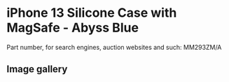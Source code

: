 
# iPhone 13 Silicone Case with MagSafe - Abyss Blue

Part number, for search engines, auction websites and such: MM293ZM/A

## Image gallery

<div style={{ width: "768px" }}>
  <GalleryComponent
    images={[
      {
        original: "/everysource/MM293.webp",
        thumbnail: "/everypreview/MM293.webp",
      },
      {
        original: "/everysource/MM293_AV1.webp",
        thumbnail: "/everypreview/MM293_AV1.webp",
      },
      {
        original: "/everysource/MM293_AV2.webp",
        thumbnail: "/everypreview/MM293_AV2.webp",
      },
      {
        original: "/everysource/MM293_AV3.webp",
        thumbnail: "/everypreview/MM293_AV3.webp",
      },
      {
        original: "/everysource/MM293_AV4.webp",
        thumbnail: "/everypreview/MM293_AV4.webp",
      },
      {
        original: "/everysource/MM293_AV5.webp",
        thumbnail: "/everypreview/MM293_AV5.webp",
      },
      {
        original: "/everysource/MM293_AV6.webp",
        thumbnail: "/everypreview/MM293_AV6.webp",
      },
      {
        original: "/everysource/MM293_AV7.webp",
        thumbnail: "/everypreview/MM293_AV7.webp",
      }
    ]}
  />
</div>